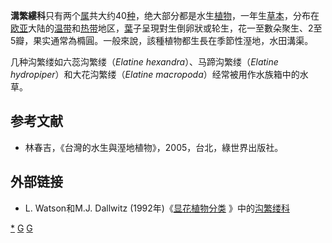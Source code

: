 {{Automatic taxobox
| taxon = Elatinaceae
| image =  Elatine tripetala.jpg
| image_caption = [[六蕊溝繁縷|六蕊溝繁縷]](''Elatine hexandra'')
| authority = [[Dumort.|Dumort.]], 1829
| subdivision_ranks = [[屬_(生物)|屬]]
| subdivision = 
* [[田繁縷屬|田繁縷屬]](''Bergia'')
* [[溝繁縷屬|溝繁縷屬]](''Elatine'')
}}

'''溝繁縷科'''只有两个[[属|属]]共大约40[[种|种]]，绝大部分都是水生[[植物|植物]]，一年生[[草本|草本]]，分布在[[欧洲|欧]][[亚洲|亚]]大陆的[[温带|温带]]和[[热带|热带]]地区，[[葉|葉]]子呈現對生倒卵狀或轮生，花一至數朵聚生、2至5瓣，果实通常為橢圓。一般來說，該種植物都生長在季節性溼地，水田溝渠。

几种沟繁缕如六蕊沟繁缕（''Elatine hexandra''）、马蹄沟繁缕（''Elatine hydropiper''）和大花沟繁缕（''Elatine macropoda''）经常被用作水族箱中的水草。

== 参考文献 ==
* 林春吉，《台灣的水生與溼地植物》，2005，台北，綠世界出版社。

== 外部链接 ==
* L. Watson和M.J. Dallwitz (1992年)《[http://delta-intkey.com/angio/ 显花植物分类] {{Wayback|url=http://delta-intkey.com/angio/ |date=20070103200438 }}》中的[http://delta-intkey.com/angio/www/elatinac.htm 沟繁缕科] {{Wayback|url=http://delta-intkey.com/angio/www/elatinac.htm |date=20060404103733 }}
{{Taxonbar|from=Q161855}}

[[Category:沟繁缕科|*]]
[[Category:植物科名|G]]
[[Category:金虎尾目|G]]